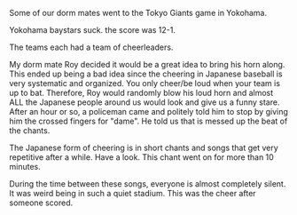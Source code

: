 Some of our dorm mates went to the Tokyo Giants game in Yokohama.

Yokohama baystars suck. the score was 12-1.

The teams each had a team of cheerleaders.

My dorm mate Roy decided it would be a great idea to bring his horn along. This ended up being a bad idea since the cheering in Japanese baseball is very systematic and organized. You only cheer/be loud when your team is up to bat. Therefore, Roy would randomly blow his loud horn and almost ALL the Japanese people around us would look and give us a funny stare. After an hour or so, a policeman came and politely told him to stop by giving him the crossed fingers for "dame". He told us that is messed up the beat of the chants.

The Japanese form of cheering is in short chants and songs that get very repetitive after a while. Have a look. This chant went on for more than 10 minutes.

During the time between these songs, everyone is almost completely silent. It was weird being in such a quiet stadium.
This was the cheer after someone scored.
